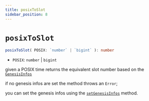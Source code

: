 ```yaml
---
title: posixToSlot
sidebar_position: 8
---
```


# `posixToSlot`

```ts
posixToSlot( POSIX: `number` | `bigint` ): number
```

- `POSIX`: `number` | `bigint`

given a POSIX time returns the equivalent slot number based on the [`GenesisInfos`](../miscellaneous/GenesisInfos)

if no genesis infos are set the method throws an `Error`;

you can set the genesis infos using the [`setGenesisInfos`](./setGenesisInfos) method.